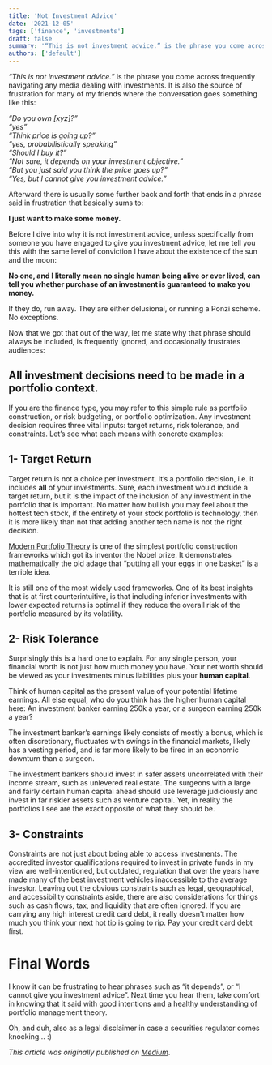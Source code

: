 ```yaml
---
title: 'Not Investment Advice'
date: '2021-12-05'
tags: ['finance', 'investments']
draft: false
summary: '“This is not investment advice.” is the phrase you come across frequently navigating any media dealing with investments.'
authors: ['default']
---
```


*“This is not investment advice.”* is the phrase you come across frequently navigating any media dealing with
investments. It is also the source of frustration for many of my friends where the conversation goes something like
this:

_“Do you own [xyz]?”_\
_“yes”_\
_“Think price is going up?”_\
_“yes, probabilistically speaking”_\
_“Should I buy it?”_\
_“Not sure, it depends on your investment objective.”_\
_“But you just said you think the price goes up?”_\
_“Yes, but I cannot give you investment advice.”_

Afterward there is usually some further back and forth that ends in a phrase said in frustration that basically sums to:

**I just want to make some money.**

Before I dive into why it is not investment advice, unless specifically from someone you have engaged to give you investment
advice, let me tell you this with the same level of conviction I have about the existence of the sun and the moon:

**No one, and I literally mean no single human being alive or ever lived, can tell you whether purchase of an
investment is guaranteed to make you money.**

If they do, run away. They are either delusional, or running a Ponzi scheme. No exceptions.

Now that we got that out of the way, let me state why that phrase should always be included, is frequently ignored,
and occasionally frustrates audiences:
## All investment decisions need to be made in a portfolio context.
If you are the finance type, you may refer to this simple rule as portfolio construction, or risk budgeting, or
portfolio optimization. Any investment decision requires three vital inputs: target returns, risk tolerance, and
constraints. Let’s see what each means with concrete examples:

## 1- Target Return

Target return is not a choice per investment. It’s a portfolio decision, i.e. it includes **all** of your investments.
Sure, each investment would include a target return, but it is the impact of the inclusion of any investment in the
portfolio that is important. No matter how bullish you may feel about the hottest tech stock, if the entirety of your stock portfolio is technology, then it is more likely than not that adding another tech name is not the right decision.

[Modern Portfolio Theory](https://en.wikipedia.org/wiki/Modern_portfolio_theory) is one of the simplest portfolio
construction frameworks which got its inventor the Nobel prize. It demonstrates mathematically the old adage that
“putting all your eggs in one basket” is a terrible idea.

It is still one of the most widely used frameworks. One of its best insights that is at first counterintuitive,
is that including inferior investments with lower expected returns is optimal if they reduce the overall risk of the portfolio measured by its volatility.

## 2- Risk Tolerance

Surprisingly this is a hard one to explain. For any single person, your financial worth is not just how much money
you have. Your net worth should be viewed as your investments minus liabilities plus your **human capital**.

Think of human capital as the present value of your potential lifetime earnings. All else equal, who do you think
has the higher human capital here: An investment banker earning 250k a year, or a surgeon earning 250k a year?

The investment banker’s earnings likely consists of mostly a bonus, which is often discretionary, fluctuates with
swings in the financial markets, likely has a vesting period, and is far more likely to be fired in an economic
downturn than a surgeon.

The investment bankers should invest in safer assets uncorrelated with their income stream, such as unlevered real
estate. The surgeons with a large and fairly certain human capital ahead should use leverage judiciously and invest
in far riskier assets such as venture capital. Yet, in reality the portfolios I see are the exact opposite of what they should be.

## 3- Constraints

Constraints are not just about being able to access investments. The accredited investor qualifications required to
invest in private funds in my view are well-intentioned, but outdated, regulation that over the years have made
many of the best investment vehicles inaccessible to the average investor. Leaving out the obvious constraints such as legal,
geographical, and accessibility constraints aside, there are also considerations for things such as cash flows, tax,
and liquidity that are often ignored. If you are carrying any high interest credit card debt, it really doesn't
matter how much you think your next hot tip is going to rip. Pay your credit card debt first.

# Final Words

I know it can be frustrating to hear phrases such as “it depends”, or “I cannot give you investment advice”.
Next time you hear them, take comfort in knowing that it said with good intentions and a healthy understanding of
portfolio management theory.

Oh, and duh, also as a legal disclaimer in case a securities regulator comes knocking… :)

_This article was originally published on [Medium](https://kavehtehrani.medium.com/not-investment-advice-1a37d8810221)_.


